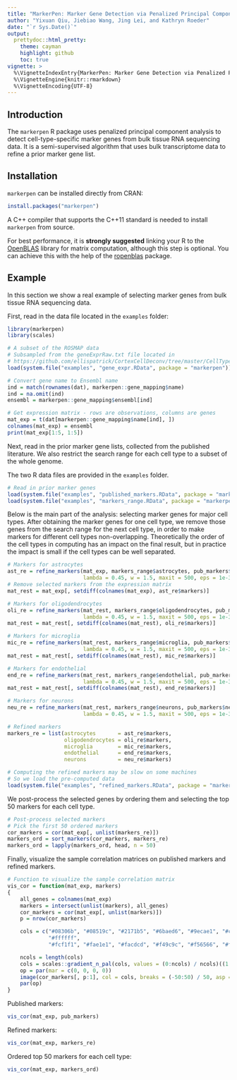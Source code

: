 ```yaml
---
title: "MarkerPen: Marker Gene Detection via Penalized Principal Component Analysis"
author: "Yixuan Qiu, Jiebiao Wang, Jing Lei, and Kathryn Roeder"
date: "`r Sys.Date()`"
output:
  prettydoc::html_pretty:
    theme: cayman
    highlight: github
    toc: true
vignette: >
  %\VignetteIndexEntry{MarkerPen: Marker Gene Detection via Penalized Principal Component Analysis}
  %\VignetteEngine{knitr::rmarkdown}
  %\VignetteEncoding{UTF-8}
---
```


## Introduction

The `markerpen` R package uses penalized principal component analysis to
detect cell-type-specific marker genes from bulk tissue RNA sequencing data.
It is a semi-supervised algorithm that uses bulk transcriptome data to
refine a prior marker gene list.

## Installation

`markerpen` can be installed directly from CRAN:

```r
install.packages("markerpen")
```

A C++ compiler that supports the C++11 standard is needed to install `markerpen`
from source.

For best performance, it is **strongly suggested** linking your R to the
[OpenBLAS](https://www.openblas.net/) library for matrix computation, although
this step is optional. You can achieve this with the help of the
[ropenblas](https://prdm0.github.io/ropenblas/) package.

## Example

In this section we show a real example of selecting marker genes from
bulk tissue RNA sequencing data.

First, read in the data file located in the `examples` folder:

```r
library(markerpen)
library(scales)

# A subset of the ROSMAP data
# Subsampled from the geneExprRaw.txt file located in
# https://github.com/ellispatrick/CortexCellDeconv/tree/master/CellTypeDeconvAnalysis/Data
load(system.file("examples", "gene_expr.RData", package = "markerpen"))

# Convert gene name to Ensembl name
ind = match(rownames(dat), markerpen::gene_mapping$name)
ind = na.omit(ind)
ensembl = markerpen::gene_mapping$ensembl[ind]

# Get expression matrix - rows are observations, columns are genes
mat_exp = t(dat[markerpen::gene_mapping$name[ind], ])
colnames(mat_exp) = ensembl
print(mat_exp[1:5, 1:5])
```

Next, read in the prior marker gene lists, collected from the published
literature. We also restrict the search range for each cell type to a subset of the
whole genome.

The two R data files are provided in the `examples` folder.

```r
# Read in prior marker genes
load(system.file("examples", "published_markers.RData", package = "markerpen"))
load(system.file("examples", "markers_range.RData", package = "markerpen"))
```

Below is the main part of the analysis: selecting marker genes for major
cell types. After obtaining the marker genes for one cell type, we remove those
genes from the search range for the next cell type, in order to make markers for
different cell types non-overlapping. Theoretically the order of
the cell types in computing has an impact on the final result, but in practice
the impact is small if the cell types can be well separated.

```r
# Markers for astrocytes
ast_re = refine_markers(mat_exp, markers_range$astrocytes, pub_markers$astrocytes,
                        lambda = 0.45, w = 1.5, maxit = 500, eps = 1e-3, verbose = 0)
# Remove selected markers from the expression matrix
mat_rest = mat_exp[, setdiff(colnames(mat_exp), ast_re$markers)]

# Markers for oligodendrocytes
oli_re = refine_markers(mat_rest, markers_range$oligodendrocytes, pub_markers$oligodendrocytes,
                        lambda = 0.45, w = 1.5, maxit = 500, eps = 1e-3, verbose = 0)
mat_rest = mat_rest[, setdiff(colnames(mat_rest), oli_re$markers)]

# Markers for microglia
mic_re = refine_markers(mat_rest, markers_range$microglia, pub_markers$microglia,
                        lambda = 0.45, w = 1.5, maxit = 500, eps = 1e-3, verbose = 0)
mat_rest = mat_rest[, setdiff(colnames(mat_rest), mic_re$markers)]

# Markers for endothelial
end_re = refine_markers(mat_rest, markers_range$endothelial, pub_markers$endothelial,
                        lambda = 0.45, w = 1.5, maxit = 500, eps = 1e-3, verbose = 0)
mat_rest = mat_rest[, setdiff(colnames(mat_rest), end_re$markers)]

# Markers for neurons
neu_re = refine_markers(mat_rest, markers_range$neurons, pub_markers$neurons,
                        lambda = 0.45, w = 1.5, maxit = 500, eps = 1e-3, verbose = 0)

# Refined markers
markers_re = list(astrocytes       = ast_re$markers,
                  oligodendrocytes = oli_re$markers,
                  microglia        = mic_re$markers,
                  endothelial      = end_re$markers,
                  neurons          = neu_re$markers)
```

```r
# Computing the refined markers may be slow on some machines
# So we load the pre-computed data
load(system.file("examples", "refined_markers.RData", package = "markerpen"))
```

We post-process the selected genes by ordering them and selecting
the top 50 markers for each cell type.

```r
# Post-process selected markers
# Pick the first 50 ordered markers
cor_markers = cor(mat_exp[, unlist(markers_re)])
markers_ord = sort_markers(cor_markers, markers_re)
markers_ord = lapply(markers_ord, head, n = 50)
```

Finally, visualize the sample correlation matrices on published
markers and refined markers.

```r
# Function to visualize the sample correlation matrix
vis_cor = function(mat_exp, markers)
{
    all_genes = colnames(mat_exp)
    markers = intersect(unlist(markers), all_genes)
    cor_markers = cor(mat_exp[, unlist(markers)])
    p = nrow(cor_markers)

    cols = c("#08306b", "#08519c", "#2171b5", "#6baed6", "#9ecae1", "#c6dbef", "#deebf7",
             "#ffffff",
             "#fcf1f1", "#fae1e1", "#facdcd", "#f49c9c", "#f56566", "#f13a3c", "#d00003")

    ncols = length(cols)
    cols = scales::gradient_n_pal(cols, values = (0:ncols) / ncols)((1:100) / 100)
    op = par(mar = c(0, 0, 0, 0))
    image(cor_markers[, p:1], col = cols, breaks = (-50:50) / 50, asp = 1, axes = FALSE)
    par(op)
}
```

Published markers:

```r
vis_cor(mat_exp, pub_markers)
```

Refined markers:

```r
vis_cor(mat_exp, markers_re)
```

Ordered top 50 markers for each cell type:

```r
vis_cor(mat_exp, markers_ord)
```
